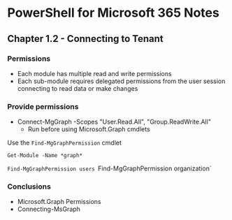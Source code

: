 # PowerShell for Microsoft 365 Notes
## Chapter 1.2 - Connecting to Tenant

### Permissions
* Each module has multiple read and write permissions
* Each sub-module requires delegated permissions from the user session connecting to read data or make changes

### Provide permissions
* Connect-MgGraph -Scopes "User.Read.All", "Group.ReadWrite.All"
	* Run before using Microsoft.Graph cmdlets

Use the `Find-MgGraphPermission` cmdlet

`Get-Module -Name *graph*`

`Find-MgGraphPermission users
`Find-MgGraphPermission organization`

### Conclusions
* Microsoft.Graph Permissions
* Connecting-MsGraph